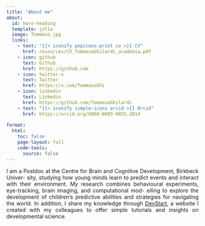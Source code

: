 ```yaml
---
title: "About me"
about:
  id: hero-heading
  template: jolla
  image: Tommaso.jpg
  links:
    - text: "{{< iconify pepicons-print cv >}} CV"
      href: resources/CV_TommasoGhilardi_academia.pdf
    - icon: github
      text: Github
      href: https://github.com
    - icon: twitter-x
      text: Twitter
      href: https://x.com/TommasoGhi
    - icon: linkedin
      text: Linkedin
      href: https://github.com/TommasoGhilardi
    - text: "{{< iconify simple-icons orcid >}} Orcid"
      href: https://orcid.org/0000-0003-0855-2814
      
format: 
  html:
    toc: false
    page-layout: full
    code-tools:
      source: false
---
```


<style>

main {
  margin-top: 0em;
  margin-bottom: 0em;
}

#quarto-content > * {
  padding-top: 0 !important; /* Remove the padding-top */
}

div.quarto-about-jolla {
  display: flex !important;
  height: calc(100vh - 2.875rem); /* Adjusts based on the total height of the navbar */
  flex-direction: column;
  align-items: center;
  justify-content: center; /* Center the content vertically */
  margin: 0; /* No space above */
  padding: 0; /* No padding at top and bottom */
}

div.quarto-about-jolla .about-image {
  margin-top: -6em; /* Move the image up by 2em, adjust the value as needed */
  margin-bottom: 4em; /* Add space between the image and the heading */
  object-fit: cover;
  max-width: 100%; /* Ensures the image does not exceed the width of the container */
  height: auto; /* Automatically adjusts height to maintain aspect ratio */
}

@media (max-width: 768px) {
  div.quarto-about-jolla {
    height: auto; /* Remove fixed height for mobile devices */
    padding: 2em; /* Add padding for mobile readability */
  }
  
  div.quarto-about-jolla .about-image {
    margin-top: 0em; /* Prevent image from moving up on small screens */
    margin-bottom: 2em; /* Reduce margin between the image and heading */
    width: 100%; /* Ensure image fits within the width of mobile devices */
    height: auto; /* Maintain the aspect ratio of the image */
  }
}


</style>

::: {#hero-heading style="text-align: justify;"}
I am a Postdoc at the Centre for Brain and Cognitive Development, Birkbeck Univer- sity, studying how young minds learn to predict events and interact with their environment. My research combines behavioural experiments, eye-tracking, brain imaging, and computational mod- elling to explore the development of children’s predictive abilities and strategies for navigating the world. In addition, I share my knowledge through [DevStart](https://tommasoghilardi.github.io/DevStart), a website I created with my colleagues to offer simple tutorials and insights on developmental science.
:::

<!-- ## Skills -->

<!-- ::::: {.card .text-white .bg-dark .mb-3 style="max-width: 100%;"} -->
<!-- :::: card-body -->
<!-- ::: card-text -->
<!-- {{< iconify logos:python >}} {{< iconify logos:r-lang >}}<br> Some quick example text to build on the card title and make up the bulk of the card's content. -->
<!-- ::: -->
<!-- :::: -->
<!-- ::::: -->

<!-- ## TEST 2 -->

<!-- ::::: {.card .text-white .bg-dark .mb-3 style="max-width: 100%;"} -->
<!-- :::: card-body -->
<!-- ::: grid -->
<!-- ::: {.g-col-4 text-center} \### Python\ -->
<!-- {{< iconify logos:python >}} -->
<!-- ::: -->

<!-- ::: {.g-col-4 text-center} \### R\ -->
<!-- {{< iconify logos:r-lang >}} -->
<!-- :::: -->

<!-- ::: {.g-col-4 text-center} \### Another Title\ -->
<!-- {{< iconify some-other-icon >}} -->
<!-- ::::: -->

<!-- ::: -->

<!-- ::: card-text -->
<!-- Some quick example text to build on the card title and make up the bulk of the card's content. -->
<!-- ::: -->

<!-- ::::: -->




<!-- ::: custom-strip -->

<!-- ## Skills -->

<!-- ::: -->
